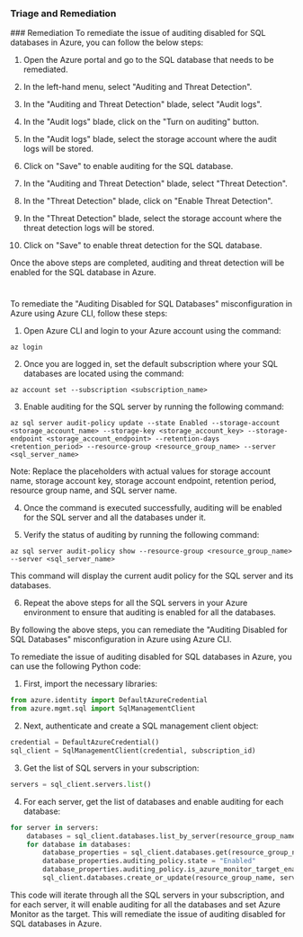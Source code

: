 
### Triage and Remediation
<Tabs>
<Tab title='Remediation'>
### Remediation

<AccordionGroup>
<Accordion title='Using Console' defaultOpen='true'>
To remediate the issue of auditing disabled for SQL databases in Azure, you can follow the below steps:

1. Open the Azure portal and go to the SQL database that needs to be remediated.

2. In the left-hand menu, select "Auditing and Threat Detection".

3. In the "Auditing and Threat Detection" blade, select "Audit logs".

4. In the "Audit logs" blade, click on the "Turn on auditing" button.

5. In the "Audit logs" blade, select the storage account where the audit logs will be stored.

6. Click on "Save" to enable auditing for the SQL database.

7. In the "Auditing and Threat Detection" blade, select "Threat Detection".

8. In the "Threat Detection" blade, click on "Enable Threat Detection".

9. In the "Threat Detection" blade, select the storage account where the threat detection logs will be stored.

10. Click on "Save" to enable threat detection for the SQL database.

Once the above steps are completed, auditing and threat detection will be enabled for the SQL database in Azure.

#
</Accordion>

<Accordion title='Using CLI'>
To remediate the "Auditing Disabled for SQL Databases" misconfiguration in Azure using Azure CLI, follow these steps:

1. Open Azure CLI and login to your Azure account using the command:
```
az login
```
2. Once you are logged in, set the default subscription where your SQL databases are located using the command:
```
az account set --subscription <subscription_name>
```
3. Enable auditing for the SQL server by running the following command:
```
az sql server audit-policy update --state Enabled --storage-account <storage_account_name> --storage-key <storage_account_key> --storage-endpoint <storage_account_endpoint> --retention-days <retention_period> --resource-group <resource_group_name> --server <sql_server_name>
```
Note: Replace the placeholders with actual values for storage account name, storage account key, storage account endpoint, retention period, resource group name, and SQL server name.

4. Once the command is executed successfully, auditing will be enabled for the SQL server and all the databases under it.

5. Verify the status of auditing by running the following command:
```
az sql server audit-policy show --resource-group <resource_group_name> --server <sql_server_name>
```
This command will display the current audit policy for the SQL server and its databases.

6. Repeat the above steps for all the SQL servers in your Azure environment to ensure that auditing is enabled for all the databases. 

By following the above steps, you can remediate the "Auditing Disabled for SQL Databases" misconfiguration in Azure using Azure CLI.
</Accordion>

<Accordion title='Using Python'>
To remediate the issue of auditing disabled for SQL databases in Azure, you can use the following Python code:

1. First, import the necessary libraries:

```python
from azure.identity import DefaultAzureCredential
from azure.mgmt.sql import SqlManagementClient
```

2. Next, authenticate and create a SQL management client object:

```python
credential = DefaultAzureCredential()
sql_client = SqlManagementClient(credential, subscription_id)
```

3. Get the list of SQL servers in your subscription:

```python
servers = sql_client.servers.list()
```

4. For each server, get the list of databases and enable auditing for each database:

```python
for server in servers:
    databases = sql_client.databases.list_by_server(resource_group_name, server.name)
    for database in databases:
        database_properties = sql_client.databases.get(resource_group_name, server.name, database.name)
        database_properties.auditing_policy.state = "Enabled"
        database_properties.auditing_policy.is_azure_monitor_target_enabled = True
        sql_client.databases.create_or_update(resource_group_name, server.name, database.name, database_properties)
```

This code will iterate through all the SQL servers in your subscription, and for each server, it will enable auditing for all the databases and set Azure Monitor as the target. This will remediate the issue of auditing disabled for SQL databases in Azure.
</Accordion>

</AccordionGroup>
</Tab>
</Tabs>
